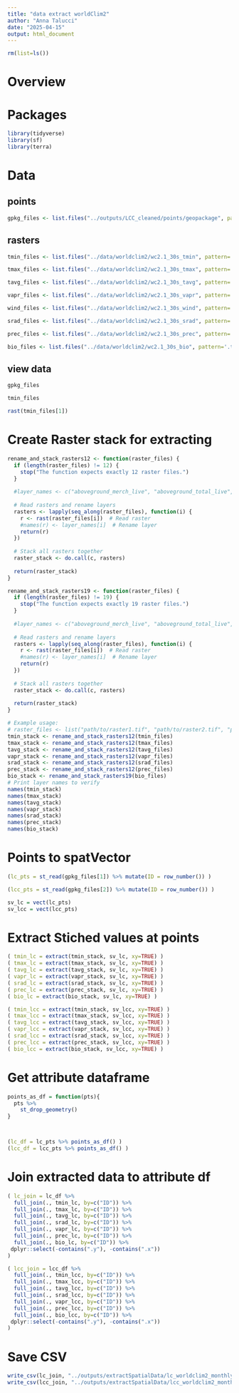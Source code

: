 ```yaml
---
title: "data extract worldClim2"
author: "Anna Talucci"
date: "2025-04-15"
output: html_document
---
```


```r
rm(list=ls())
```

# Overview


# Packages

```r
library(tidyverse)
library(sf)
library(terra)
```

# Data

## points

```r
gpkg_files <- list.files("../outputs/LCC_cleaned/points/geopackage", pattern='.gpkg$', full.names=TRUE)
```

## rasters

```r
tmin_files <- list.files("../data/worldclim2/wc2.1_30s_tmin", pattern='.tif$', full.names = TRUE)
```

```r
tmax_files <- list.files("../data/worldclim2/wc2.1_30s_tmax", pattern='.tif$', full.names = TRUE)
```

```r
tavg_files <- list.files("../data/worldclim2/wc2.1_30s_tavg", pattern='.tif$', full.names = TRUE)
```

```r
vapr_files <- list.files("../data/worldclim2/wc2.1_30s_vapr", pattern='.tif$', full.names = TRUE)
```

```r
wind_files <- list.files("../data/worldclim2/wc2.1_30s_wind", pattern='.tif$', full.names = TRUE)
```

```r
srad_files <- list.files("../data/worldclim2/wc2.1_30s_srad", pattern='.tif$', full.names = TRUE)
```

```r
prec_files <- list.files("../data/worldclim2/wc2.1_30s_prec", pattern='.tif$', full.names = TRUE)
```


```r
bio_files <- list.files("../data/worldclim2/wc2.1_30s_bio", pattern='.tif$', full.names = TRUE)
```


## view data

```r
gpkg_files
```

```r
tmin_files
```


```r
rast(tmin_files[1])
```

# Create Raster stack for extracting

```r
rename_and_stack_rasters12 <- function(raster_files) {
  if (length(raster_files) != 12) {
    stop("The function expects exactly 12 raster files.")
  }
 
  #layer_names <- c("aboveground_merch_live", "aboveground_total_live", "total_carbon")
 
  # Read rasters and rename layers
  rasters <- lapply(seq_along(raster_files), function(i) {
    r <- rast(raster_files[i])  # Read raster
    #names(r) <- layer_names[i]  # Rename layer
    return(r)
  })
 
  # Stack all rasters together
  raster_stack <- do.call(c, rasters)
 
  return(raster_stack)
}

rename_and_stack_rasters19 <- function(raster_files) {
  if (length(raster_files) != 19) {
    stop("The function expects exactly 19 raster files.")
  }
 
  #layer_names <- c("aboveground_merch_live", "aboveground_total_live", "total_carbon")
 
  # Read rasters and rename layers
  rasters <- lapply(seq_along(raster_files), function(i) {
    r <- rast(raster_files[i])  # Read raster
    #names(r) <- layer_names[i]  # Rename layer
    return(r)
  })
 
  # Stack all rasters together
  raster_stack <- do.call(c, rasters)
 
  return(raster_stack)
}

# Example usage:
# raster_files <- list("path/to/raster1.tif", "path/to/raster2.tif", "path/to/raster3.tif", "path/to/raster4.tif", "path/to/raster5.tif")
tmin_stack <- rename_and_stack_rasters12(tmin_files)
tmax_stack <- rename_and_stack_rasters12(tmax_files)
tavg_stack <- rename_and_stack_rasters12(tavg_files)
vapr_stack <- rename_and_stack_rasters12(vapr_files)
srad_stack <- rename_and_stack_rasters12(srad_files)
prec_stack <- rename_and_stack_rasters12(prec_files)
bio_stack <- rename_and_stack_rasters19(bio_files)
# Print layer names to verify
names(tmin_stack)
names(tmax_stack)
names(tavg_stack)
names(vapr_stack)
names(srad_stack)
names(prec_stack)
names(bio_stack)

```






# Points to spatVector

```r
(lc_pts = st_read(gpkg_files[1]) %>% mutate(ID = row_number()) )

(lcc_pts = st_read(gpkg_files[2]) %>% mutate(ID = row_number()) )


```



```r
sv_lc = vect(lc_pts)
sv_lcc = vect(lcc_pts)

```


# Extract Stiched values at points

```r
( tmin_lc = extract(tmin_stack, sv_lc, xy=TRUE) )
( tmax_lc = extract(tmax_stack, sv_lc, xy=TRUE) )
( tavg_lc = extract(tavg_stack, sv_lc, xy=TRUE) )
( vapr_lc = extract(vapr_stack, sv_lc, xy=TRUE) )
( srad_lc = extract(srad_stack, sv_lc, xy=TRUE) )
( prec_lc = extract(prec_stack, sv_lc, xy=TRUE) )
( bio_lc = extract(bio_stack, sv_lc, xy=TRUE) )
```

```r
( tmin_lcc = extract(tmin_stack, sv_lcc, xy=TRUE) )
( tmax_lcc = extract(tmax_stack, sv_lcc, xy=TRUE) )
( tavg_lcc = extract(tavg_stack, sv_lcc, xy=TRUE) )
( vapr_lcc = extract(vapr_stack, sv_lcc, xy=TRUE) )
( srad_lcc = extract(srad_stack, sv_lcc, xy=TRUE) )
( prec_lcc = extract(prec_stack, sv_lcc, xy=TRUE) )
( bio_lcc = extract(bio_stack, sv_lcc, xy=TRUE) )
```


# Get attribute dataframe

```r
points_as_df = function(pts){
  pts %>%
    st_drop_geometry()
}



(lc_df = lc_pts %>% points_as_df() )
(lcc_df = lcc_pts %>% points_as_df() )

```

# Join extracted data to attribute df

```r
( lc_join = lc_df %>%
  full_join(., tmin_lc, by=c("ID")) %>%
  full_join(., tmax_lc, by=c("ID")) %>%
  full_join(., tavg_lc, by=c("ID")) %>%
  full_join(., srad_lc, by=c("ID")) %>%
  full_join(., vapr_lc, by=c("ID")) %>%
  full_join(., prec_lc, by=c("ID")) %>%
  full_join(., bio_lc, by=c("ID")) %>%
 dplyr::select(-contains(".y"), -contains(".x"))
)
```

```r
( lcc_join = lcc_df %>%
  full_join(., tmin_lcc, by=c("ID")) %>%
  full_join(., tmax_lcc, by=c("ID")) %>%
  full_join(., tavg_lcc, by=c("ID")) %>%
  full_join(., srad_lcc, by=c("ID")) %>%
  full_join(., vapr_lcc, by=c("ID")) %>%
  full_join(., prec_lcc, by=c("ID")) %>%
  full_join(., bio_lcc, by=c("ID")) %>%
 dplyr::select(-contains(".y"), -contains(".x"))
)
```






# Save CSV

```r
write_csv(lc_join, "../outputs/extractSpatialData/lc_worldclim2_monthlyClimate_2025-04-17.csv")  
write_csv(lcc_join, "../outputs/extractSpatialData/lcc_worldclim2_monthlyClimate_2025-04-17.csv")   
```
